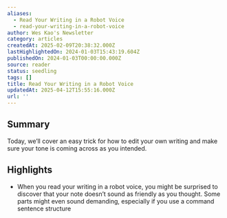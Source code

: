 ```yaml
---
aliases:
  - Read Your Writing in a Robot Voice
  - read-your-writing-in-a-robot-voice
author: Wes Kao's Newsletter
category: articles
createdAt: 2025-02-09T20:38:32.000Z
lastHighlightedOn: 2024-01-03T15:43:19.604Z
publishedOn: 2024-01-03T00:00:00.000Z
source: reader
status: seedling
tags: []
title: Read Your Writing in a Robot Voice
updatedAt: 2025-04-12T15:55:16.000Z
url: ''
---
```

## Summary

Today, we’ll cover an easy trick for how to edit your own writing and make sure your tone is coming across as you intended.

## Highlights

- When you read your writing in a robot voice, you might be surprised to discover that your note doesn’t sound as friendly as you thought. Some parts might even sound demanding, especially if you use a command sentence structure
